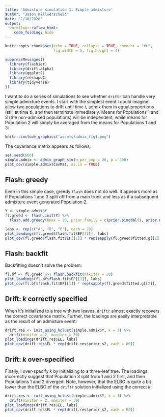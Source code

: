 ```yaml
---
title: 'Admixture simulation 1: Simple admixture'
author: "Jason Willwerscheid"
date: "1/10/2020"
output:
  workflowr::wflow_html:
    code_folding: hide
---
```


```r
knitr::opts_chunk$set(echo = TRUE, collapse = TRUE, comment = "#>",
                      fig.width = 5, fig.height = 4)
```

```r
suppressMessages({
  library(flashier)
  library(drift.alpha)
  library(ggplot2)
  library(reshape2)
  library(tidyverse)
})
```

I want to do a series of simulations to see whether `driftr` can handle very simple admixture events. I start with the simplest event I could imagine: allow two populations to drift until time $t$, admix them in equal proportions (still at time $t$), and then terminate immediately. Means for Populations 1 and 3 (the non-admixed populations) will be independent, while means for Population 2 will simply be averaged from the means for Populations 1 and 3:

```r
knitr::include_graphics("assets/admix_fig1.png")
```

The covariance matrix appears as follows:

```r
set.seed(666)
simple.admix <- admix_graph_sim(n_per_pop = 20, p = 500)
plot_cov(simple.admix$CovMat, as.is = TRUE)
```

## Flash: greedy

Even in this simple case, greedy `flash` does not do well. It appears more as if Populations 1 and 3 split off from a main trunk and less as if a subsequent admixture event generated Population 2.

```r
Y <- simple.admix$Y
fl.greed <- flash.init(Y) %>%
  flash.add.greedy(Kmax = 20, prior.family = c(prior.bimodal(), prior.normal()), tol = 1)

labs <- rep(c("A", "B", "C"), each = 20)
plot_loadings(fl.greed$flash.fit$EF[[1]], labs)
plot_cov(fl.greed$flash.fit$EF[[1]] * rep(sapply(fl.greed$fitted.g[[2]], `[[`, "sd"), each = 60))
```

## Flash: backfit

Backfitting doesn't solve the problem:

```r
fl.bf <- fl.greed %>% flash.backfit(maxiter = 30)
plot_loadings(fl.bf$flash.fit$EF[[1]], labs)
plot_cov(fl.bf$flash.fit$EF[[1]] * rep(sapply(fl.greed$fitted.g[[2]], `[[`, "sd"), each = 60))
```

## Drift: $k$ correctly specified

When it's initialized to a tree with two leaves, `driftr` almost exactly recovers the correct covariance matrix. Further, the loadings are easily interpretable as the result of an admixture event:

```r
drift.res <- init_using_hclust(simple.admix$Y, k = 2) %>%
  drift(miniter = 2, maxiter = 30)
plot_loadings(drift.res$EL, labs)
plot_cov(drift.res$EL * rep(drift.res$prior_s2, each = 60))
```

## Drift: $k$ over-specified

Finally, I over-specify $k$ by initializing to a three-leaf tree. The loadings incorrectly suggest that Population 3 split from 1 and 2 first, and then Populations 1 and 2 diverged. Note, however, that the ELBO is quite a bit lower than the ELBO of the `driftr` solution initialized using the correct $k$:

```r
drift.res <- init_using_hclust(simple.admix$Y, k = 3) %>%
  drift(miniter = 2, maxiter = 30)
plot_loadings(drift.res$EL, labs)
plot_cov(drift.res$EL * rep(drift.res$prior_s2, each = 60))
```
